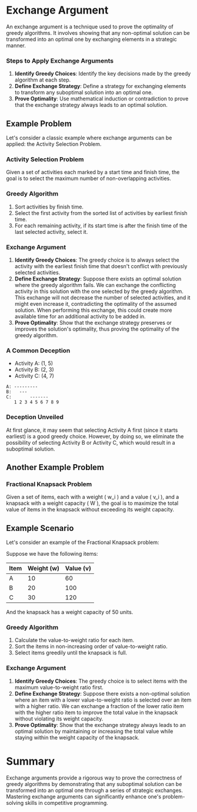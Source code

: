 # Exchange Argument
An exchange argument is a technique used to prove the optimality of greedy algorithms. It involves showing that any non-optimal solution can be transformed into an optimal one by exchanging elements in a strategic manner.

### Steps to Apply Exchange Arguments
1. **Identify Greedy Choices**: Identify the key decisions made by the greedy algorithm at each step.
2. **Define Exchange Strategy**: Define a strategy for exchanging elements to transform any suboptimal solution into an optimal one.
3. **Prove Optimality**: Use mathematical induction or contradiction to prove that the exchange strategy always leads to an optimal solution.

## Example Problem
Let's consider a classic example where exchange arguments can be applied: the Activity Selection Problem.

### Activity Selection Problem
Given a set of activities each marked by a start time and finish time, the goal is to select the maximum number of non-overlapping activities.

### Greedy Algorithm
1. Sort activities by finish time.
2. Select the first activity from the sorted list of activities by earliest finish time.
3. For each remaining activity, if its start time is after the finish time of the last selected activity, select it.

### Exchange Argument
1. **Identify Greedy Choices**: The greedy choice is to always select the activity with the earliest finish time that doesn't conflict with previously selected activities.
2. **Define Exchange Strategy**: Suppose there exists an optimal solution where the greedy algorithm fails. We can exchange the conflicting activity in this solution with the one selected by the greedy algorithm. This exchange will not decrease the number of selected activities, and it might even increase it, contradicting the optimality of the assumed solution. When performing this exchange, this could create more available time for an additional activity to be added in.
3. **Prove Optimality**: Show that the exchange strategy preserves or improves the solution's optimality, thus proving the optimality of the greedy algorithm.

### A Common Deception
- Activity A: (1, 5)
- Activity B: (2, 3)
- Activity C: (4, 7)

```
A: ---------
B:   ---
C:       -------
   1 2 3 4 5 6 7 8 9
```

### Deception Unveiled
At first glance, it may seem that selecting Activity A first (since it starts earliest) is a good greedy choice. However, by doing so, we eliminate the possibility of selecting Activity B or Activity C, which would result in a suboptimal solution.

## Another Example Problem

### Fractional Knapsack Problem
Given a set of items, each with a weight \( w_i \) and a value \( v_i \), and a knapsack with a weight capacity \( W \), the goal is to maximize the total value of items in the knapsack without exceeding its weight capacity.

## Example Scenario
Let's consider an example of the Fractional Knapsack problem:

Suppose we have the following items:

| Item | Weight (w) | Value (v) |
|------|------------|-----------|
| A    | 10         | 60        |
| B    | 20         | 100       |
| C    | 30         | 120       |

And the knapsack has a weight capacity of 50 units.

### Greedy Algorithm
1. Calculate the value-to-weight ratio for each item.
2. Sort the items in non-increasing order of value-to-weight ratio.
3. Select items greedily until the knapsack is full.

### Exchange Argument
1. **Identify Greedy Choices**: The greedy choice is to select items with the maximum value-to-weight ratio first.
2. **Define Exchange Strategy**: Suppose there exists a non-optimal solution where an item with a lower value-to-weight ratio is selected over an item with a higher ratio. We can exchange a fraction of the lower ratio item with the higher ratio item to improve the total value in the knapsack without violating its weight capacity.
3. **Prove Optimality**: Show that the exchange strategy always leads to an optimal solution by maintaining or increasing the total value while staying within the weight capacity of the knapsack.

# Summary
Exchange arguments provide a rigorous way to prove the correctness of greedy algorithms by demonstrating that any suboptimal solution can be transformed into an optimal one through a series of strategic exchanges. Mastering exchange arguments can significantly enhance one's problem-solving skills in competitive programming.
